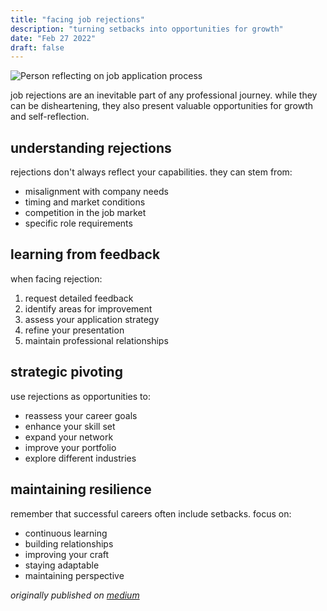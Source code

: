 ```yaml
---
title: "facing job rejections"
description: "turning setbacks into opportunities for growth"
date: "Feb 27 2022"
draft: false
---
```


![Person reflecting on job application process](/images/threads/job-rejection.webp)

job rejections are an inevitable part of any professional journey. while they can be disheartening, they also present valuable opportunities for growth and self-reflection.

## understanding rejections

rejections don't always reflect your capabilities. they can stem from:
- misalignment with company needs
- timing and market conditions
- competition in the job market
- specific role requirements

## learning from feedback

when facing rejection:
1. request detailed feedback
2. identify areas for improvement
3. assess your application strategy
4. refine your presentation
5. maintain professional relationships

## strategic pivoting

use rejections as opportunities to:
- reassess your career goals
- enhance your skill set
- expand your network
- improve your portfolio
- explore different industries

## maintaining resilience

remember that successful careers often include setbacks. focus on:
- continuous learning
- building relationships
- improving your craft
- staying adaptable
- maintaining perspective

_originally published on [medium](https://manchanda.medium.com/facing-job-rejections-9d05fe3cdd8e)_ 